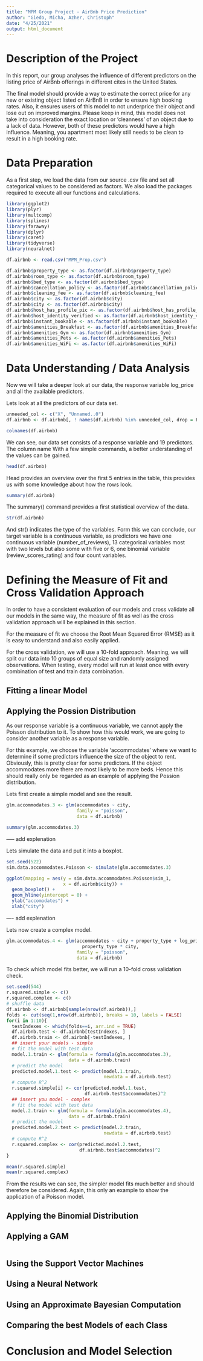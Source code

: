 ```yaml
---
title: "MPM Group Project - AirBnb Price Prediction"
author: "Giedo, Micha, Azher, Christoph"
date: "4/25/2021"
output: html_document
---
```


# Description of the Project

In this report, our group analyses the influence of different predictors on the 
listing price of AirBnb offerings in different cites in the United States.

The final model should provide a way to estimate the correct price for any new or existing 
object listed on AirBnB in order to ensure high booking rates. Also, it ensures
users of this model to not underprice their object and lose out on improved margins.
Please keep in mind, this model does not take into consideration the exact location
or 'cleanness' of an object due to a lack of data. However, both of these predictors
would have a high influence. Meaning, you apartment most likely still 
needs to be clean to result in a high booking rate.

# Data Preparation

As a first step, we load the data from our source .csv file and set all categorical
values to be considered as factors. We also load the packages required to execute
all our functions and calculations.

```r

library(ggplot2)
library(plyr)
library(multcomp)
library(splines)
library(faraway)
library(dplyr)
library(caret)
library(tidyverse)
library(neuralnet)

df.airbnb <- read.csv("MPM_Prop.csv")

df.airbnb$property_type <- as.factor(df.airbnb$property_type)
df.airbnb$room_type <- as.factor(df.airbnb$room_type)
df.airbnb$bed_type <- as.factor(df.airbnb$bed_type)
df.airbnb$cancellation_policy <- as.factor(df.airbnb$cancellation_policy)
df.airbnb$cleaning_fee <- as.factor(df.airbnb$cleaning_fee)
df.airbnb$city <- as.factor(df.airbnb$city)
df.airbnb$city <- as.factor(df.airbnb$city)
df.airbnb$host_has_profile_pic <- as.factor(df.airbnb$host_has_profile_pic)
df.airbnb$host_identity_verified <- as.factor(df.airbnb$host_identity_verified)
df.airbnb$instant_bookable <- as.factor(df.airbnb$instant_bookable)
df.airbnb$amenities_Breakfast <- as.factor(df.airbnb$amenities_Breakfast)
df.airbnb$amenities_Gym <- as.factor(df.airbnb$amenities_Gym)
df.airbnb$amenities_Pets <- as.factor(df.airbnb$amenities_Pets)
df.airbnb$amenities_WiFi <- as.factor(df.airbnb$amenities_WiFi)
```

# Data Understanding / Data Analysis

Now we will take a deeper look at our data, the response variable log_price 
and all the available predictors.

Lets look at all the predictors of our data set.

```r
unneeded_col <- c("X", "Unnamed..0")
df.airbnb <- df.airbnb[, ! names(df.airbnb) %in% unneeded_col, drop = F]
```

```r
colnames(df.airbnb)
```

We can see, our data set consists of a response variable and 19 predictors.
The column name
With a few simple commands, a better understanding of the values can be gained.

```r
head(df.airbnb)
```
Head provides an overview over the first 5 entries in the table, this provides
us with some knowledge about how the rows look.

```r
summary(df.airbnb)
``` 

The summary() command provides a first statistical overview of the data.

```r
str(df.airbnb)
```

And str() indicates the type of the variables.
Form this we can conclude, our target variable is a continuous variable, as 
predictors we have one continuous variable (number_of_reviews), 13 categorical
variables most with two levels but also some with five or 6, one binomial
variable (review_scores_rating) and four count variables.

# Defining the Measure of Fit and Cross Validation Approach

In order to have a consistent evaluation of our models and cross validate all our
models in the same way, the measure of fit as well as the cross validation approach
will be explained in this section.

For the measure of fit we choose the Root Mean Squared Error (RMSE) as it is easy
to understand and also easily applied.

For the cross validation, we will use a 10-fold approach. Meaning, we will split 
our data into 10 groups of equal size and randomly assigned observations. When testing,
every model will run at least once with every combination of test and train data
combination.

## Fitting a linear Model




## Applying the Possion Distribution

As our response variable is a continuous variable, we cannot apply the Poisson distribution to it. To show how this would work, we are going to consider another variable as a response variable.

For this example, we choose the variable 'accommodates' where we want to determine
if some predictors influence the size of the object to rent. Obviously, this is pretty clear for some predictors. If the object accommodates more there are most likely to be more beds. Hence this should really only be regarded as an example of applying the Possion distribution.

Lets first create a simple model and see the result.

```r
glm.accommodates.3 <- glm(accommodates ~ city, 
                          family = "poisson",
                          data = df.airbnb)

summary(glm.accommodates.3)
```

----- add explenation

Lets simulate the data and put it into a boxplot.

```r
set.seed(522)
sim.data.accommodates.Poisson <- simulate(glm.accommodates.3)

ggplot(mapping = aes(y = sim.data.accommodates.Poisson$sim_1,
                     x = df.airbnb$city)) +
  geom_boxplot() +
  geom_hline(yintercept = 0) +
  ylab("accomodates") +
  xlab("city")
```

---- add explenation 

Lets now create a complex model.

```r
glm.accommodates.4 <- glm(accommodates ~ city + property_type + log_price + 
                            property_type * city,
                          family = "poisson",
                          data = df.airbnb)
```

To check which model fits better, we will run a 10-fold cross validation check.

```r
set.seed(544)
r.squared.simple <- c()
r.squared.complex <- c()
# shuffle data
df.airbnb <- df.airbnb[sample(nrow(df.airbnb)),]
folds <- cut(seq(1,nrow(df.airbnb)), breaks = 10, labels = FALSE)
for(i in 1:10){
  testIndexes <- which(folds==i, arr.ind = TRUE)
  df.airbnb.test <- df.airbnb[testIndexes, ]
  df.airbnb.train <- df.airbnb[-testIndexes, ]
  ## insert your models - simple
  # fit the model with test data
  model.1.train <- glm(formula = formula(glm.accommodates.3),
                       data = df.airbnb.train)
  # predict the model
  predicted.model.1.test <- predict(model.1.train,
                                    newdata = df.airbnb.test)
  # compute R^2
  r.squared.simple[i] <- cor(predicted.model.1.test, 
                             df.airbnb.test$accommodates)^2
  ## insert you model - complex
  # fit the model with test data
  model.2.train <- glm(formula = formula(glm.accommodates.4),
                       data = df.airbnb.train)
  # predict the model
  predicted.model.2.test <- predict(model.2.train,
                                    newdata = df.airbnb.test)
  # compute R^2
  r.squared.complex <- cor(predicted.model.2.test, 
                           df.airbnb.test$accommodates)^2
}

mean(r.squared.simple)
mean(r.squared.complex)
```

From the results we can see, the simpler model fits much better and should therefore be considered. Again, this only an example to show the application of a Poisson model.



## Applying the Binomial Distribution



## Applying a GAM

```r

```

## Using the Support Vector Machines



## Using a Neural Network




## Using an Approximate Bayesian Computation



## Comparing the best Models of each Class



# Conclusion and Model Selection
